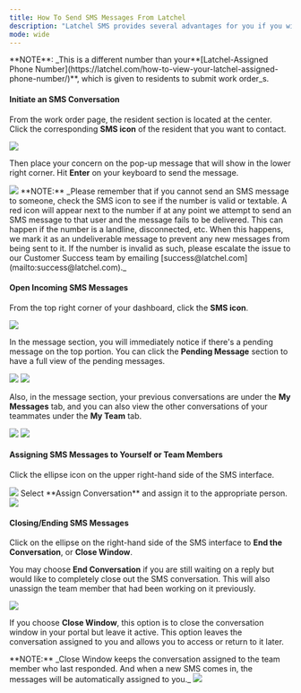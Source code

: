---
title: How To Send SMS Messages From Latchel
description: "Latchel SMS provides several advantages for you if you wish to improve customer relations and communication flow. These SMS messages are sent from your **Latchel Communication Phone Number**. This number can be found on your account under **Maintenance Communication Settings**."
mode: wide
---

<Info>
  **NOTE**: _This is a different number than your**[Latchel-Assigned Phone Number](https://latchel.com/how-to-view-your-latchel-assigned-phone-number/)**, which is given to residents to submit work order_s.
</Info>

#### **Initiate an SMS Conversation**

From the work order page, the resident section is located at the center. Click the corresponding **SMS icon** of the resident that you want to contact.

<Frame>
  <img src="/images/rtaImage-426.jpg"/>
</Frame>

Then place your concern on the pop-up message that will show in the lower right corner. Hit **Enter** on your keyboard to send the message.

<Frame>
  <img src="/images/rtaImage-427.jpg"/>
</Frame>

<Info>
  **NOTE:** _Please remember that if you cannot send an SMS message to someone, check the SMS icon to see if the number is valid or textable. A red icon will appear next to the number if at any point we attempt to send an SMS message to that user and the message fails to be delivered. This can happen if the number is a landline, disconnected, etc. When this happens, we mark it as an undeliverable message to prevent any new messages from being sent to it. If the number is invalid as such, please escalate the issue to our Customer Success team by emailing [success@latchel.com](mailto:success@latchel.com)._
</Info>

#### **Open Incoming SMS Messages**

From the top right corner of your dashboard, click the **SMS icon**.


<Frame>
  <img src="/images/rtaImage-428.jpg"/>
</Frame>

In the message section, you will immediately notice if there's a pending message on the top portion. You can click the **Pending Message** section to have a full view of the pending messages. 


<Frame>
  <img src="/images/rtaImage-429.jpg"/>
</Frame>
<Frame>
  <img src="/images/rtaImage-430.jpg"/>
</Frame>

Also, in the message section, your previous conversations are under the **My Messages** tab, and you can also view the other conversations of your teammates under the **My Team** tab.
<Frame>
  <img src="/images/rtaImage-431.jpg"/>
</Frame>
<Frame>
  <img src="/images/rtaImage-432.jpg"/>
</Frame>

#### **Assigning SMS Messages to Yourself or Team Members**

Click the ellipse icon on the upper right-hand side of the SMS interface.


<Frame>
  <img src="/images/rtaImage-433.jpg"/>
</Frame>
Select **Assign Conversation** and assign it to the appropriate person.

<Frame>
  <img src="/images/rtaImage-434.jpg"/>
</Frame>

#### **Closing/Ending SMS Messages**

Click on the ellipse on the right-hand side of the SMS interface to **End the Conversation**, or **Close Window**.

You may choose **End Conversation** if you are still waiting on a reply but would like to completely close out the SMS conversation. This will also unassign the team member that had been working on it previously.

<Frame>
  <img src="/images/rtaImage-435.jpg"/>
</Frame>

If you choose **Close Window**, this option is to close the conversation window in your portal but leave it active. This option leaves the conversation assigned to you and allows you to access or return to it later.

<Info>
  **NOTE:** _Close Window keeps the conversation assigned to the team member who last responded. And when a new SMS comes in, the messages will be automatically assigned to you._
</Info>

<Frame>
  <img src="/images/rtaImage-436.jpg"/>
</Frame>

